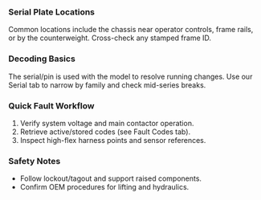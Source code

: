 ### Serial Plate Locations
Common locations include the chassis near operator controls, frame rails, or by the counterweight. Cross-check any stamped frame ID.

### Decoding Basics
The serial/pin is used with the model to resolve running changes. Use our Serial tab to narrow by family and check mid-series breaks.

### Quick Fault Workflow
1. Verify system voltage and main contactor operation.
2. Retrieve active/stored codes (see Fault Codes tab).
3. Inspect high-flex harness points and sensor references.

### Safety Notes
- Follow lockout/tagout and support raised components.
- Confirm OEM procedures for lifting and hydraulics.
